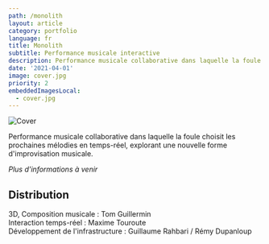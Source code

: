 ```yaml
---
path: /monolith
layout: article
category: portfolio
language: fr
title: Monolith
subtitle: Performance musicale interactive
description: Performance musicale collaborative dans laquelle la foule choisit les prochaines mélodies en temps-réel, explorant une nouvelle forme d'improvisation musicale.
date: '2021-04-01'
image: cover.jpg
priority: 2
embeddedImagesLocal:
  - cover.jpg
---
```


![Cover](cover.jpg)

Performance musicale collaborative dans laquelle la foule choisit les prochaines mélodies en temps-réel, explorant une nouvelle forme d'improvisation musicale.

_Plus d'informations à venir_

## Distribution

3D, Composition musicale : Tom Guillermin  
Interaction temps-réel : Maxime Touroute  
Développement de l'infrastructure : Guillaume Rahbari / Rémy Dupanloup
